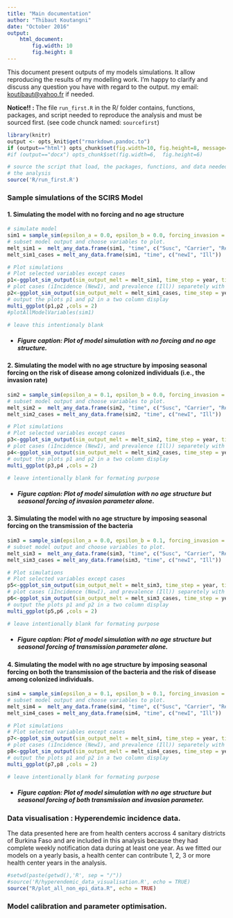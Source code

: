 ```yaml
---
title: "Main documentation"
author: "Thibaut Koutangni"
date: "October 2016"
output: 
    html_document:
        fig.width: 10
        fig.height: 8
---
```


This document present outputs of my models simulations.
It allow reproducing the results of my modelling work.
I'm happy to clarify and discuss any question you have with regard to the output.
my email: <koutibaut@yahoo.fr> if needed.


**Notice!! : **
The file `run_first.R` in the R/ folder contains, functions, packages, and script needed to reproduce the analysis and must be sourced first. (see code chunck named: `sourcefirst`)

```r
library(knitr)
output <- opts_knit$get("rmarkdown.pandoc.to")
if (output=="html") opts_chunk$set(fig.width=10, fig.height=8, message=FALSE, warning=FALSE, results="asis", cache = TRUE)
#if (output=="docx") opts_chunk$set(fig.width=6,  fig.height=6)
```


```r
# source the script that load, the packages, functions, and data needed for 
# the analysis
source('R/run_first.R')
```

### Sample simulations of the SCIRS Model

#### 1. Simulating the model with no forcing and no age structure

```r

# simulate model
sim1 = sample_sim(epsilon_a = 0.0, epsilon_b = 0.0, forcing_invasion = FALSE, nyears = 5, age_structured = FALSE)
# subset model output and choose variables to plot.
melt_sim1 =  melt_any_data.frame(sim1, "time", c("Susc", "Carrier", "Recov"))
melt_sim1_cases = melt_any_data.frame(sim1, "time", c("newI", "Ill"))

```

```r

# Plot simulations
# Plot selected variables except cases
p1<-ggplot_sim_output(sim_output_melt = melt_sim1, time_step = year, tick_label_evry = 1)
# plot cases (iIncidence (NewI), and prevalence (Ill)) separetely with prevalence of cases
p2<-ggplot_sim_output(sim_output_melt = melt_sim1_cases, time_step = year, tick_label_evry = 1)
# output the plots p1 and p2 in a two column display
multi_ggplot(p1,p2 ,cols = 2)
#plotAllModelVariables(sim1)
```

```r
# leave this intentionaly blank
```
+ ##### Figure caption: Plot of model simulation with no forcing and no age structure.


#### 2. Simulating the model with no age structure by imposing seasonal forcing on the risk of disease among colonized individuals (i.e., the invasion rate)
```r

sim2 = sample_sim(epsilon_a = 0.1, epsilon_b = 0.0, forcing_invasion = TRUE, nyears = 5, age_structured = FALSE)
# subset model output and choose variables to plot.
melt_sim2 =  melt_any_data.frame(sim2, "time", c("Susc", "Carrier", "Recov"))
melt_sim2_cases = melt_any_data.frame(sim2, "time", c("newI", "Ill"))

```

```r

# Plot simulations
# Plot selected variables except cases
p3<-ggplot_sim_output(sim_output_melt = melt_sim2, time_step = year, tick_label_evry = 1)
# plot cases (iIncidence (NewI), and prevalence (Ill)) separetely with prevalence of cases
p4<-ggplot_sim_output(sim_output_melt = melt_sim2_cases, time_step = year, tick_label_evry = 1)
# output the plots p1 and p2 in a two column display
multi_ggplot(p3,p4 ,cols = 2)

```

```r
# leave intentionally blank for formating purpose
```

+ ##### Figure caption: Plot of model simulation with no age structure but seasonal forcing of invasion parameter alone.

#### 3. Simulating the model with no age structure by imposing seasonal forcing on the transmission of the bacteria
```r
sim3 = sample_sim(epsilon_a = 0.0, epsilon_b = 0.1, forcing_invasion = FALSE, nyears = 5, age_structured = FALSE)
# subset model output and choose variables to plot.
melt_sim3 =  melt_any_data.frame(sim3, "time", c("Susc", "Carrier", "Recov"))
melt_sim3_cases = melt_any_data.frame(sim3, "time", c("newI", "Ill"))

```

```r

# Plot simulations
# Plot selected variables except cases
p5<-ggplot_sim_output(sim_output_melt = melt_sim3, time_step = year, tick_label_evry = 1)
# plot cases (iIncidence (NewI), and prevalence (Ill)) separetely with prevalence of cases
p6<-ggplot_sim_output(sim_output_melt = melt_sim3_cases, time_step = year, tick_label_evry = 1)
# output the plots p1 and p2 in a two column display
multi_ggplot(p5,p6 ,cols = 2)

```

```r
# leave intentionally blank for formating purpose
```
+ ##### Figure caption: Plot of model simulation with no age structure but seasonal forcing of transmission parameter alone.

#### 4. Simulating the model with no age structure by imposing seasonal forcing on both the transmission of the bacteria and the risk of disease among colonized individuals.
```r
sim4 = sample_sim(epsilon_a = 0.1, epsilon_b = 0.1, forcing_invasion = TRUE, nyears = 5, age_structured = FALSE)
# subset model output and choose variables to plot.
melt_sim4 =  melt_any_data.frame(sim4, "time", c("Susc", "Carrier", "Recov"))
melt_sim4_cases = melt_any_data.frame(sim4, "time", c("newI", "Ill"))
```

```r

# Plot simulations
# Plot selected variables except cases
p7<-ggplot_sim_output(sim_output_melt = melt_sim4, time_step = year, tick_label_evry = 1)
# plot cases (iIncidence (NewI), and prevalence (Ill)) separetely with prevalence of cases
p8<-ggplot_sim_output(sim_output_melt = melt_sim4_cases, time_step = year, tick_label_evry = 1)
# output the plots p1 and p2 in a two column display
multi_ggplot(p7,p8 ,cols = 2)

```

```r
# leave intentionally blank for formating purpose
```
+ ##### Figure caption: Plot of model simulation with no age structure but seasonal forcing of both transmission and invasion parameter.


### Data visualisation : Hyperendemic incidence data.

The data presented here are from health centers accross 4 sanitary districts of Burkina Faso and are included in this analysis because they had complete weekly notification data during at least one year. As we fitted our models on a yearly basis, a health center can contribute 1, 2, 3 or more  health center years in the analysis. 

```r
#setwd(paste(getwd(),'R', sep = "/"))
#source('R/hyperendemic_data_visualisation.R', echo = TRUE)
source("R/plot_all_non_epi_data.R", echo = TRUE)
```

### Model calibration and parameter optimisation.

```r
    
```



